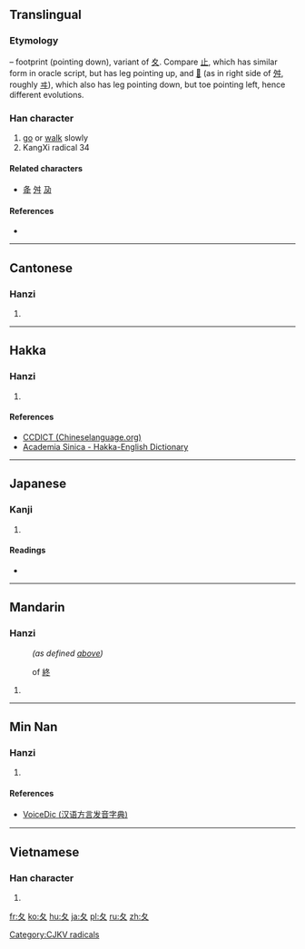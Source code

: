 {{also|攵|夊}}
==Translingual==
{{stroke order|type=animate}}

===Etymology===
{{liushu|p}} – footprint (pointing down), variant of [[夊]]. Compare [[止]], which has similar form in oracle script, but has leg pointing up, and [[𡕒]] (as in right side of [[舛]], roughly [[ヰ]]), which also has leg pointing down, but toe pointing left, hence different evolutions.

{{Han etyl}}

===Han character===
{{Han char|rn=34|rad=夂|as=00|sn=3|four=|canj=竹水 (HE), X竹水 (XHE)}}

# [[go]] or [[walk]] slowly
# KangXi radical 34

====Related characters====
* [[夅]] [[舛]] [[夃]]

====References====
* {{Han ref|kx=0244.170|dkj=05691|dj=0484.220|hdz=20867.150|uh=5902|ud=22786}}

----

==Cantonese==

===Hanzi===
{{yue-hanzi|jyut=[[gau2]], [[zi1]]|y=gau2, ji1}}

# {{defn|lang=yue|sort=夂00}}

----

==Hakka==

===Hanzi===
{{hak-hanzi|poj=chí|gd=tje<sup>5</sup> [Meixian], chi<sup>5</sup> [Hailu]|hpy=}}

# {{defn|lang=hak|sort=夂00}}

====References====
*[http://www.chinalanguage.com/dictionaries/?mode=view&view=chardict&query=%E5%A4%82 CCDICT (Chineselanguage.org)]
*[http://minhakka.ling.sinica.edu.tw/bkg/hakyin/search.php?DETAIL=1&LIMIT=id=1149&dbname=su_tian_1&graph=2 Academia Sinica - Hakka-English Dictionary]

----

==Japanese==

===Kanji===
{{ja-kanji|grade=9|rs=夂00}}

# {{defn|lang=ja|sort=夂00}}

====Readings====
* {{ja-readings|on=[[ち]] (chi), [[しゅう]] (shū), [[しゅ]] (shu)|kun=[[おくれる]] (okureru)}}

----

==Mandarin==

===Hanzi===
{{cmn-hanzi|pin=[[chǔ]] ([[chu3]]), [[zhǐ]] ([[zhi3]])|wg=ch'u<sup>3</sup>, chih<sup>3</sup>}}
: {{context|archaic|lang=cmn}} ''(as defined [[#Han character|above]])''

{{cmn-hanzi|pin=[[chǔ]] ([[chu3]]), [[zhǐ]] ([[zhi3]])|wg=ch'u<sup>3</sup>, chih<sup>3</sup>}}
: {{context|archaic|lang=cmn}} of [[終]]

# {{defn|lang=cmn}}

----

==Min Nan==

===Hanzi===
{{nan-hanzi|poj=|tlpa=tí (ti<sup>2</sup>)|gd=di<sup>3</sup>}}

# {{defn|lang=nan|sort=夂00}}

====References====
*[http://cn.voicedic.com/ VoiceDic (汉语方言发音字典)]

----

==Vietnamese==

===Han character===
{{vi-hantu|[[tri]]{{rfv-sense}}, [[truy]]|rs=夂00}}

# {{defn|lang=vi|sort=夂00}}

[[Category:CJKV radicals]]

[[fr:夂]]
[[ko:夂]]
[[hu:夂]]
[[ja:夂]]
[[pl:夂]]
[[ru:夂]]
[[zh:夂]]